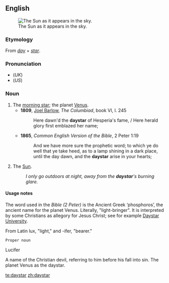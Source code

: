 ==English==
[[Image:The sun1.jpg|thumb|The Sun as it appears in the sky.]]

===Etymology===
From ''[[day]]'' + ''[[star]]''.

===Pronunciation===
*(''UK'') {{IPA|/ˈdeɪstɑː/}}
*(''US'') {{IPA|/ˈdeɪstɑɻ/}}

===Noun===
{{en-noun}}

# The [[morning star]]; the planet [[Venus]].
#*'''1809''', [[w:Joel Barlow|Joel Barlow]], ''The Columbiad'', book VI, l. 245
#*: Here dawn'd the '''daystar''' of Hesperia's fame, / Here herald glory first emblazed her name; <!--'Hesperus' is the evening star, hence not the sun-->
#*'''1865''', ''Common English Version of the Bible'', 2 Peter 1:19
#*: And we have more sure the prophetic word; to which ye do well that ye take heed, as to a lamp shining in a dark place, until the day dawn, and the '''daystar''' arise in your hearts; <!--other translations have "Morning Star", so it seems this is the intended usage-->
# {{poetic}} The [[Sun]].
#: ''I only go outdoors at night, away from the '''daystar''''s burning glare.''

====Usage notes====
The word used in the ''Bible (2 Peter)'' is the Ancient Greek '''{{polytonic|[[φωσφόρος]]}}''' ‘phosphoros’, the ancient name for the planet Venus. Literally, "light-bringer". It is interpreted by some Christians as allegory for Jesus Christ; see for example [[w:Daystar University|Daystar University]].





From Latin lux, "light," and -ifer, "bearer."


 Proper noun
Lucifer

A name of the Christian devil, referring to him before his fall into sin. 
The planet Venus as the daystar. 

[[te:daystar]]
[[zh:daystar]]